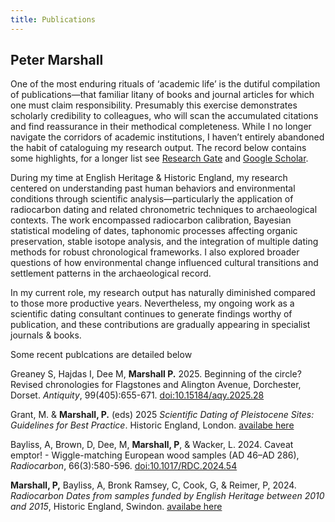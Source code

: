 ```yaml
---
title: Publications
---
```


## Peter Marshall

One of the most enduring rituals of 'academic life' is the dutiful compilation of publications—that familiar litany of books and journal articles for which one must claim responsibility. Presumably this exercise demonstrates scholarly credibility to colleagues, who will scan the accumulated citations and find reassurance in their methodical completeness. While I no longer navigate the corridors of academic institutions, I haven't entirely abandoned the habit of cataloguing my research output. The record below contains some highlights, for a longer list see [Research Gate](https://www.researchgate.net/profile/Peter-Marshall-8) and [Google Scholar](https://scholar.google.com/citations?user=6umhXIcAAAAJ&hl=en).

During my time at English Heritage & Historic England, my research centered on understanding past human behaviors and environmental conditions through scientific analysis—particularly the application of radiocarbon dating and related chronometric techniques to archaeological contexts. The work encompassed radiocarbon calibration, Bayesian statistical modeling of dates, taphonomic processes affecting organic preservation, stable isotope analysis, and the integration of multiple dating methods for robust chronological frameworks. I also explored broader questions of how environmental change influenced cultural transitions and settlement patterns in the archaeological record.

In my current role, my research output has naturally diminished compared to those more productive years. Nevertheless, my ongoing work as a scientific dating consultant continues to generate findings worthy of publication, and these contributions are gradually appearing in specialist journals & books.

Some recent publcations are detailed below

Greaney S, Hajdas I, Dee M, **Marshall P.** 2025. Beginning of the circle? Revised chronologies for Flagstones and Alington Avenue, Dorchester, Dorset. *Antiquity*, 99(405):655-671. [doi:10.15184/aqy.2025.28](https://doi.org/10.15184/aqy.2025.28)

::: {.altmetric-embed data-badge-popover="right" data-badge-type="1" data-doi="10.15184/aqy.2025.28" data-hide-no-mentions="true"}
:::

Grant, M. & **Marshall, P.** (eds) 2025 *Scientific Dating of Pleistocene Sites: Guidelines for Best Practice*. Historic England, London. [availabe here](https://historicengland.org.uk/images-books/publications/scientific-dating-pleistocene-sites/)

Bayliss, A, Brown, D, Dee, M, **Marshall, P**, & Wacker, L. 2024. Caveat emptor! - Wiggle-matching European wood samples (AD 46–AD 286), *Radiocarbon*, 66(3):580-596. [doi:10.1017/RDC.2024.54](https://doi.org/10.1017/RDC.2024.54)

**Marshall, P,** Bayliss, A, Bronk Ramsey, C, Cook, G, & Reimer, P, 2024. *Radiocarbon Dates from samples funded by English Heritage between 2010 and 2015*, Historic England, Swindon. [availabe here](https://historicengland.org.uk/images-books/publications/radiocarbon-dates-2010-15/)


```{=html}
<script type='text/javascript' src='https://d1bxh8uas1mnw7.cloudfront.net/assets/embed.js'></script>
```

```{=html}
<script async src="https://badge.dimensions.ai/badge.js" charset="utf-8"></script>
```
